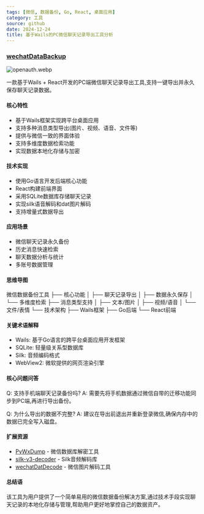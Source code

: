```yaml
---
tags: [微信, 数据备份, Go, React, 桌面应用]
category: 工具
source: github
date: 2024-12-24
title: 基于Wails的PC微信聊天记录导出工具分析
---
```


### [wechatDataBackup](https://github.com/git-jiadong/wechatDataBackup)

![openauth.webp](https://img.mengpeng.tech/i/2024/12/24/676a3b8c633a8.webp)

一款基于Wails + React开发的PC端微信聊天记录导出工具,支持一键导出并永久保存聊天记录数据。

#### 核心特性
- 基于Wails框架实现跨平台桌面应用
- 支持多种消息类型导出(图片、视频、语音、文件等)
- 提供与微信一致的界面体验
- 支持多维度数据检索功能
- 实现数据本地化存储与加密

#### 技术实现
- 使用Go语言开发后端核心功能
- React构建前端界面
- 采用SQLite数据库存储聊天记录
- 实现silk语音解码和dat图片解码
- 支持增量式数据导出

#### 应用场景
- 微信聊天记录永久备份
- 历史消息快速检索
- 聊天数据分析与统计
- 多账号数据管理

#### 思维导图
微信数据备份工具
├── 核心功能
│   ├── 聊天记录导出
│   ├── 数据永久保存
│   └── 多维度检索
├── 消息类型支持
│   ├── 文本/图片
│   ├── 视频/语音
│   └── 文件/表情
└── 技术架构
    ├── Wails框架
    ├── Go后端
    └── React前端

#### 关键术语解释
- Wails: 基于Go语言的跨平台桌面应用开发框架
- SQLite: 轻量级关系型数据库
- Silk: 音频编码格式
- WebView2: 微软提供的网页渲染引擎

#### 核心问题问答
Q: 支持手机端聊天记录备份吗?
A: 需要先将手机数据通过微信自带的迁移功能同步到PC端,再进行导出备份。

Q: 为什么导出的数据不完整?
A: 建议在导出前退出并重新登录微信,确保内存中的数据已完全写入磁盘。

#### 扩展资源
- [PyWxDump](https://github.com/xaoyaoo/PyWxDump) - 微信数据库解密工具
- [silk-v3-decoder](https://github.com/kn007/silk-v3-decoder) - Silk音频解码库
- [wechatDatDecode](https://github.com/ChisBread/wechatDatDecode) - 微信图片解码工具

#### 总结语
该工具为用户提供了一个简单易用的微信数据备份解决方案,通过技术手段实现聊天记录的本地化存储与管理,帮助用户更好地掌控自己的数据资产。 